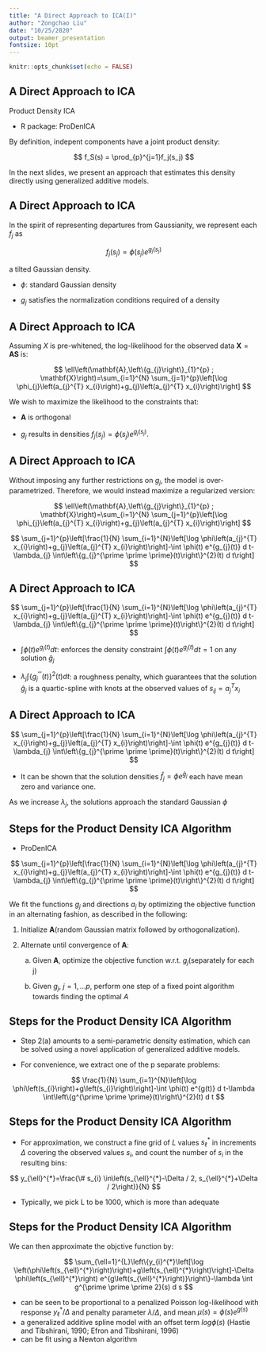 ```yaml
---
title: "A Direct Approach to ICA(I)"
author: "Zongchao Liu"
date: "10/25/2020"
output: beamer_presentation
fontsize: 10pt
---
```


```r
knitr::opts_chunk$set(echo = FALSE)
```



## A Direct Approach to ICA

Product Density ICA

 - R package: ProDenICA

By definition, indepent components have a joint product density:

$$
f_S(s) = \prod_{p}^{j=1}f_j(s_j)
$$

In the next slides, we present an approach that estimates this density directly using generalized additive models.

## A Direct Approach to ICA

In the spirit of representing departures from Gaussianity, we represent each $f_j$ as

$$
f_j(s_j) = \phi(s_j)e^{g_j(s_j)}
$$

a tilted Gaussian density.

- $\phi$: standard Gaussian density

- $g_j$ satisfies the normalization conditions required of a density


## A Direct Approach to ICA

Assuming $X$ is pre-whitened, the log-likelihood for the observed data $\mathbf{X} = \mathbf{AS}$ is:

$$
\ell\left(\mathbf{A},\left\{g_{j}\right\}_{1}^{p} ; \mathbf{X}\right)=\sum_{i=1}^{N} \sum_{j=1}^{p}\left[\log \phi_{j}\left(a_{j}^{T} x_{i}\right)+g_{j}\left(a_{j}^{T} x_{i}\right)\right]
$$

We wish to maximize the likelihood to the constraints that:

- $\mathbf{A}$ is orthogonal

- $g_j$ results in densities $f_j(s_j) = \phi(s_j)e^{g_j(s_j)}$. 


## A Direct Approach to ICA

Without imposing any further restrictions on $g_j$, the model is over-parametrized. Therefore, we would instead maximize a regularized version:

$$
\ell\left(\mathbf{A},\left\{g_{j}\right\}_{1}^{p} ; \mathbf{X}\right)=\sum_{i=1}^{N} \sum_{j=1}^{p}\left[\log \phi_{j}\left(a_{j}^{T} x_{i}\right)+g_{j}\left(a_{j}^{T} x_{i}\right)\right]
$$

$$
\sum_{j=1}^{p}\left[\frac{1}{N} \sum_{i=1}^{N}\left[\log \phi\left(a_{j}^{T} x_{i}\right)+g_{j}\left(a_{j}^{T} x_{i}\right)\right]-\int \phi(t) e^{g_{j}(t)} d t-\lambda_{j} \int\left\{g_{j}^{\prime \prime \prime}(t)\right\}^{2}(t) d t\right]
$$


## A Direct Approach to ICA

$$
\sum_{j=1}^{p}\left[\frac{1}{N} \sum_{i=1}^{N}\left[\log \phi\left(a_{j}^{T} x_{i}\right)+g_{j}\left(a_{j}^{T} x_{i}\right)\right]-\int \phi(t) e^{g_{j}(t)} d t-\lambda_{j} \int\left\{g_{j}^{\prime \prime \prime}(t)\right\}^{2}(t) d t\right]
$$

- $\int \phi(t) e^{g_{j}(t)} d t$: enforces the density constraint $\int \phi(t) e^{g_{j}(t)} d t = 1$ on any solution $\hat g_j$

- $\lambda_{j} \int\left\{g_{j}^{\prime \prime \prime}(t)\right\}^{2}(t) d t$: a roughness penalty, which guarantees that the solution $\hat g_j$ is a quartic-spline with knots at the observed values of $s_{ij} = a_{j}^{T}x_i$




## A Direct Approach to ICA

$$
\sum_{j=1}^{p}\left[\frac{1}{N} \sum_{i=1}^{N}\left[\log \phi\left(a_{j}^{T} x_{i}\right)+g_{j}\left(a_{j}^{T} x_{i}\right)\right]-\int \phi(t) e^{g_{j}(t)} d t-\lambda_{j} \int\left\{g_{j}^{\prime \prime \prime}(t)\right\}^{2}(t) d t\right]
$$

- It can be shown that the solution densities $\hat f_j = \phi e^{\hat g_j}$ each have mean zero and variance one. 




As we increase $\lambda_j$, the solutions approach the standard Gaussian $\phi$

## Steps for the Product Density ICA Algorithm

- ProDenICA

$$
\sum_{j=1}^{p}\left[\frac{1}{N} \sum_{i=1}^{N}\left[\log \phi\left(a_{j}^{T} x_{i}\right)+g_{j}\left(a_{j}^{T} x_{i}\right)\right]-\int \phi(t) e^{g_{j}(t)} d t-\lambda_{j} \int\left\{g_{j}^{\prime \prime \prime}(t)\right\}^{2}(t) d t\right]
$$

We fit the functions $g_j$ and directions $a_j$ by optimizing the objective function in an alternating fashion, as described in the following:

1. Initialize $\mathbf{A}$(random Gaussian matrix followed by orthogonalization).

2. Alternate until convergence of $\mathbf{A}$:

   (a) Given $\mathbf{A}$, optimize the objective function w.r.t. $g_j$(separately for each j)
   
   (b) Given $g_j$, $j=1,...p$, perform one step of a fixed point algorithm towards finding the optimal $A$


## Steps for the Product Density ICA Algorithm

- Step 2(a) amounts to a semi-parametric density estimation, which can be solved using a novel application of generalized additive models.

- For convenience, we extract one of the p separate problems:

$$
\frac{1}{N} \sum_{i=1}^{N}\left[\log \phi\left(s_{i}\right)+g\left(s_{i}\right)\right]-\int \phi(t) e^{g(t)} d t-\lambda \int\left\{g^{\prime \prime \prime}(t)\right\}^{2}(t) d t
$$


## Steps for the Product Density ICA Algorithm

- For approximation, we construct a fine grid of $L$ values $s_{\ell}^{*}$ in increments $\Delta$ covering the observed values $s_i$, and count the number of $s_i$ in the resulting bins:

$$
y_{\ell}^{*}=\frac{\# s_{i} \in\left(s_{\ell}^{*}-\Delta / 2, s_{\ell}^{*}+\Delta / 2\right)}{N}
$$

- Typically, we pick L to be 1000, which is more than adequate


## Steps for the Product Density ICA Algorithm

We can then approximate the objctive function by:

$$
\sum_{\ell=1}^{L}\left\{y_{i}^{*}\left[\log \left(\phi\left(s_{\ell}^{*}\right)\right)+g\left(s_{\ell}^{*}\right)\right]-\Delta \phi\left(s_{\ell}^{*}\right) e^{g\left(s_{\ell}^{*}\right)}\right\}-\lambda \int g^{\prime \prime \prime 2}(s) d s
$$

- can be seen to be proportional to a penalized Poisson log-likelihood with response $y_{\ell}^*/\Delta$ and penalty parameter $\lambda/\Delta$, and mean $\mu(s) = \phi(s)e^{g(s)}$
- a generalized additive spline model with an offset term $log\phi(s)$ (Hastie and Tibshirani, 1990; Efron and Tibshirani, 1996)
- can be fit using a Newton algorithm